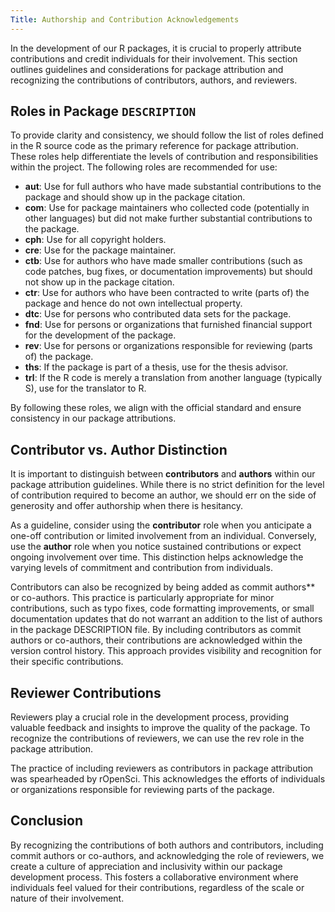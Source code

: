 ```yaml
---
Title: Authorship and Contribution Acknowledgements
---
```


In the development of our R packages, it is crucial to properly attribute contributions and credit individuals for their involvement. This section outlines guidelines and considerations for package attribution and recognizing the contributions of contributors, authors, and reviewers.

## Roles in Package `DESCRIPTION`

To provide clarity and consistency, we should follow the list of roles defined in the R source code as the primary reference for package attribution. These roles help differentiate the levels of contribution and responsibilities within the project. The following roles are recommended for use:

- **aut**: Use for full authors who have made substantial contributions to the package and should show up in the package citation.
- **com**: Use for package maintainers who collected code (potentially in other languages) but did not make further substantial contributions to the package.
- **cph**: Use for all copyright holders.
- **cre**: Use for the package maintainer.
- **ctb**: Use for authors who have made smaller contributions (such as code patches, bug fixes, or documentation improvements) but should not show up in the package citation.
- **ctr**: Use for authors who have been contracted to write (parts of) the package and hence do not own intellectual property.
- **dtc**: Use for persons who contributed data sets for the package.
- **fnd**: Use for persons or organizations that furnished financial support for the development of the package.
- **rev**: Use for persons or organizations responsible for reviewing (parts of) the package.
- **ths**: If the package is part of a thesis, use for the thesis advisor.
- **trl**: If the R code is merely a translation from another language (typically S), use for the translator to R.

By following these roles, we align with the official standard and ensure consistency in our package attributions.

## Contributor vs. Author Distinction

It is important to distinguish between **contributors** and **authors** within our package attribution guidelines. While there is no strict definition for the level of contribution required to become an author, we should err on the side of generosity and offer authorship when there is hesitancy.

As a guideline, consider using the **contributor** role when you anticipate a one-off contribution or limited involvement from an individual. Conversely, use the **author** role when you notice sustained contributions or expect ongoing involvement over time. This distinction helps acknowledge the varying levels of commitment and contribution from individuals.

Contributors can also be recognized by being added as commit authors** or co-authors. This practice is particularly appropriate for minor contributions, such as typo fixes, code formatting improvements, or small documentation updates that do not warrant an addition to the list of authors in the package DESCRIPTION file. By including contributors as commit authors or co-authors, their contributions are acknowledged within the version control history. This approach provides visibility and recognition for their specific contributions.

## Reviewer Contributions

Reviewers play a crucial role in the development process, providing valuable feedback and insights to improve the quality of the package. To recognize the contributions of reviewers, we can use the rev role in the package attribution.

The practice of including reviewers as contributors in package attribution was spearheaded by rOpenSci. This acknowledges the efforts of individuals or organizations responsible for reviewing parts of the package.

## Conclusion

By recognizing the contributions of both authors and contributors, including commit authors or co-authors, and acknowledging the role of reviewers, we create a culture of appreciation and inclusivity within our package development process. This fosters a collaborative environment where individuals feel valued for their contributions, regardless of the scale or nature of their involvement.
